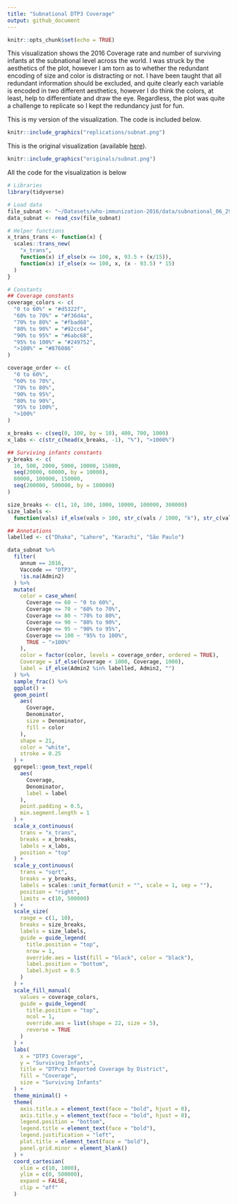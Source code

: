 ```yaml
---
title: "Subnational DTP3 Coverage"
output: github_document
---
```


```r
knitr::opts_chunk$set(echo = TRUE)
```

This visualization shows the 2016 Coverage rate and number of surviving infants at the subnational level across the world. I was struck by the aesthetics of the plot, however I am torn as to whether the redundant encoding of size and color is distracting or not. I have been taught that all redundant information should be excluded, and quite clearly each variable is encoded in two different aesthetics, however I do think the colors, at least, help to differentiate and draw the eye. Regardless, the plot was quite a challenge to replicate so I kept the redundancy just for fun.

This is my version of the visualization. The code is included below.
```r
knitr::include_graphics("replications/subnat.png")
```

This is the original visualization (available [here](http://www.who.int/immunization/monitoring_surveillance/who-immuniz.pdf?ua=1)).
```r
knitr::include_graphics("originals/subnat.png")
```

All the code for the visualization is below

```r
# Libraries
library(tidyverse)

# Load data
file_subnat <- "~/Datasets/who-immunization-2016/data/subnational_06_29_2017.csv"
data_subnat <- read_csv(file_subnat)

# Helper functions
x_trans_trans <- function(x) {
  scales::trans_new(
    "x_trans", 
    function(x) if_else(x <= 100, x, 93.5 + (x/15)), 
    function(x) if_else(x <= 100, x, (x - 93.5) * 15)
  )
}

# Constants
## Coverage constants
coverage_colors <- c(
  "0 to 60%" = "#d5322f",
  "60% to 70%" = "#f36d4a",
  "70% to 80%" = "#fbad68",
  "80% to 90%" = "#92cc64",
  "90% to 95%" = "#6abc68",
  "95% to 100%" = "#249752",
  ">100%" = "#876086"
)

coverage_order <- c(
  "0 to 60%",
  "60% to 70%",
  "70% to 80%",
  "90% to 95%",
  "80% to 90%",
  "95% to 100%",
  ">100%"
)

x_breaks <- c(seq(0, 100, by = 10), 400, 700, 1000)
x_labs <- c(str_c(head(x_breaks, -1), "%"), ">1000%")

## Surviving infants constants
y_breaks <- c(
  10, 500, 2000, 5000, 10000, 15000, 
  seq(20000, 60000, by = 10000), 
  80000, 100000, 150000, 
  seq(200000, 500000, by = 100000)
)

size_breaks <- c(1, 10, 100, 1000, 10000, 100000, 300000)
size_labels <- 
  function(vals) if_else(vals > 100, str_c(vals / 1000, "k"), str_c(vals, ""))

## Annotations
labelled <- c("Dhaka", "Lahore", "Karachi", "São Paulo")

data_subnat %>% 
  filter(
    annum == 2016, 
    Vaccode == "DTP3",
    !is.na(Admin2)
  ) %>% 
  mutate(
    color = case_when(
      Coverage <= 60 ~ "0 to 60%",
      Coverage <= 70 ~ "60% to 70%",
      Coverage <= 80 ~ "70% to 80%",
      Coverage <= 90 ~ "80% to 90%",
      Coverage <= 95 ~ "90% to 95%",
      Coverage <= 100 ~ "95% to 100%",
      TRUE ~ ">100%"
    ),
    color = factor(color, levels = coverage_order, ordered = TRUE),
    Coverage = if_else(Coverage < 1000, Coverage, 1000),
    label = if_else(Admin2 %in% labelled, Admin2, "")
  ) %>% 
  sample_frac() %>% 
  ggplot() +
  geom_point(
    aes(
      Coverage, 
      Denominator, 
      size = Denominator, 
      fill = color
    ), 
    shape = 21, 
    color = "white", 
    stroke = 0.25
  ) +
  ggrepel::geom_text_repel(
    aes(
      Coverage, 
      Denominator, 
      label = label
    ), 
    point.padding = 0.5, 
    min.segment.length = 1
  ) +
  scale_x_continuous(
    trans = "x_trans",
    breaks = x_breaks,
    labels = x_labs,
    position = "top"
  ) +
  scale_y_continuous(
    trans = "sqrt",
    breaks = y_breaks,
    labels = scales::unit_format(unit = "", scale = 1, sep = ""),
    position = "right",
    limits = c(10, 500000)
  ) +
  scale_size(
    range = c(1, 10),
    breaks = size_breaks,
    labels = size_labels,
    guide = guide_legend(
      title.position = "top", 
      nrow = 1, 
      override.aes = list(fill = "black", color = "black"),
      label.position = "bottom",
      label.hjust = 0.5
    )
  ) +
  scale_fill_manual(
    values = coverage_colors, 
    guide = guide_legend(
      title.position = "top", 
      ncol = 1,
      override.aes = list(shape = 22, size = 5),
      reverse = TRUE
    )
  ) +
  labs(
    x = "DTP3 Coverage",
    y = "Surviving Infants",
    title = "DTPcv3 Reported Coverage by District",
    fill = "Coverage",
    size = "Surviving Infants"
  ) +
  theme_minimal() +
  theme(
    axis.title.x = element_text(face = "bold", hjust = 0),
    axis.title.y = element_text(face = "bold", hjust = 0),
    legend.position = "bottom",
    legend.title = element_text(face = "bold"),
    legend.justification = "left",
    plot.title = element_text(face = "bold"),
    panel.grid.minor = element_blank()
  ) +
  coord_cartesian(
    xlim = c(10, 1000), 
    ylim = c(0, 500000), 
    expand = FALSE, 
    clip = "off"
  )
```